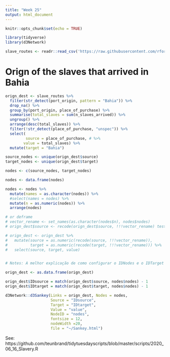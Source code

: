 ```yaml
---
title: "Week 25"
output: html_document
---
```


```r
knitr::opts_chunk$set(echo = TRUE)
```

```r
library(tidyverse)
library(d3Network)
```
 

```r
slave_routes <- readr::read_csv('https://raw.githubusercontent.com/rfordatascience/tidytuesday/master/data/2020/2020-06-16/slave_routes.csv')
```

# Orign of the slaves that arrived in Bahia
```r
orign_dest <- slave_routes %>% 
  filter(str_detect(port_origin, pattern = "Bahia")) %>% 
  drop_na() %>% 
  group_by(port_origin, place_of_purchase) %>% 
  summarise(total_slaves = sum(n_slaves_arrived)) %>% 
  ungroup() %>% 
  arrange(desc(total_slaves)) %>% 
  filter(!str_detect(place_of_purchase, "unspec")) %>%
  select(
         source = place_of_purchase, # %>% 
        value = total_slaves) %>% 
  mutate(target = "Bahia")
```


```r
source_nodes <- unique(orign_dest$source)
target_nodes <- unique(orign_dest$target)

nodes <- c(source_nodes, target_nodes)

nodes <- data.frame(nodes)

nodes <- nodes %>%
  mutate(names = as.character(nodes)) %>% 
  #select(names = nodes) %>% 
  mutate(n = as.numeric(nodes)) %>% 
  arrange(nodes)
```


```r
# or deframe
# vector_rename <- set_names(as.character(nodes$n), nodes$nodes)
# orign_dest$source <- recode(orign_dest$source, !!!vector_rename) test

# orign_dest <- orign_dest %>%
#   mutate(source = as.numeric(recode(source, !!!vector_rename)),
#          target = as.numeric(recode(target, !!!vector_rename))) %>%
#   select(source, target, value)


# Notes: A melhor explicação de como configurar o IDNodes e o IDTarget foi neste [vídeo](https://www.youtube.com/watch?v=204-aB9upew&t=227s), embora ainda eu não compreenda a lógica por detrás desses cálculos. O algorítmo deve iniciar em 0.

orign_dest <- as.data.frame(orign_dest)

orign_dest$IDsource = match(orign_dest$source, nodes$nodes) - 1
orign_dest$IDtarget = match(orign_dest$target, nodes$nodes) - 1
```


```r
d3Network::d3Sankey(Links = orign_dest, Nodes = nodes, 
                    Source = "IDsource",
                    Target = "IDtarget", 
                    Value = "value", 
                    NodeID = "nodes", 
                    fontsize = 12, 
                    nodeWidth =20, 
                    file = "~/Sankey.html")
```


See: https://github.com/teunbrand/tidytuesdayscripts/blob/master/scripts/2020_06_16_Slavery.R